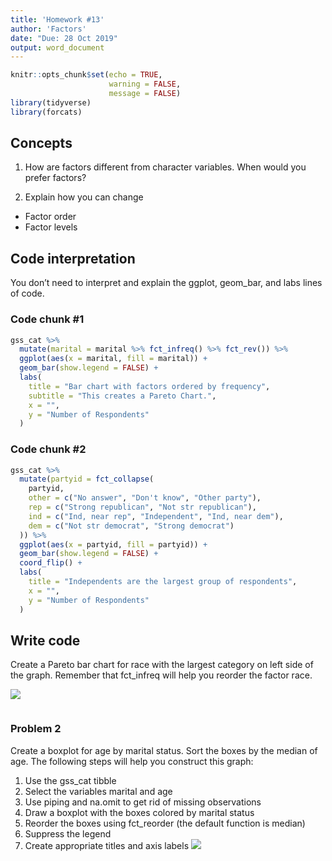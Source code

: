 ```yaml
---
title: 'Homework #13'
author: 'Factors'
date: "Due: 28 Oct 2019"
output: word_document
---
```


```r
knitr::opts_chunk$set(echo = TRUE,
                      warning = FALSE,
                      message = FALSE)
library(tidyverse)
library(forcats)
```

## Concepts  

1.  How are factors different from character variables. When would you prefer factors?

2.  Explain how you can change

*  Factor order
*  Factor levels
    
## Code interpretation 

You don't need to interpret and explain the ggplot, geom_bar, and labs lines of code.  

### Code chunk #1  

```r
gss_cat %>%
  mutate(marital = marital %>% fct_infreq() %>% fct_rev()) %>%
  ggplot(aes(x = marital, fill = marital)) +
  geom_bar(show.legend = FALSE) +
  labs(
    title = "Bar chart with factors ordered by frequency",
    subtitle = "This creates a Pareto Chart.",
    x = "",
    y = "Number of Respondents"
  )
```  

### Code chunk #2

```r
gss_cat %>%
  mutate(partyid = fct_collapse(
    partyid,
    other = c("No answer", "Don't know", "Other party"),
    rep = c("Strong republican", "Not str republican"),
    ind = c("Ind, near rep", "Independent", "Ind, near dem"),
    dem = c("Not str democrat", "Strong democrat")
  )) %>%
  ggplot(aes(x = partyid, fill = partyid)) +
  geom_bar(show.legend = FALSE) +
  coord_flip() +
  labs(
    title = "Independents are the largest group of respondents",
    x = "",
    y = "Number of Respondents"
  )
```

## Write code

Create a Pareto bar chart for race with the largest category on left side of the graph. Remember that fct_infreq will help you reorder the factor race.

![](http://govfinance.byu.edu/govfinance/classes/dataScience/homework/graphs/HW13Graph1.png)

```r

```  

### Problem 2

Create a boxplot for age by marital status. Sort the boxes by the median of age. The following steps will help you construct this graph:

1.  Use the gss_cat tibble
2.  Select the variables marital and age
3.  Use piping and na.omit to get rid of missing observations
4.  Draw a boxplot with the boxes colored by marital status
5.  Reorder the boxes using fct_reorder (the default function is median)
6.  Suppress the legend
7.  Create appropriate titles and axis labels
![](http://govfinance.byu.edu/govfinance/classes/dataScience/homework/graphs/HW13Graph2.png)

```r

```  
